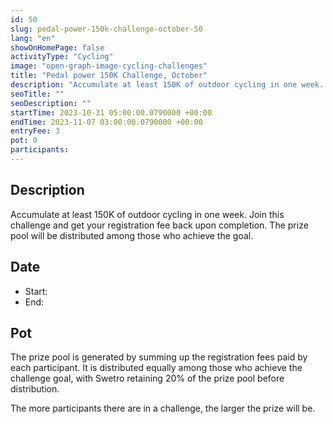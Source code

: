 ```yaml
---
id: 50
slug: pedal-power-150k-challenge-october-50
lang: "en"
showOnHomePage: false
activityType: "Cycling"
image: "open-graph-image-cycling-challenges"
title: "Pedal power 150K Challenge, October"
description: "Accumulate at least 150K of outdoor cycling in one week. Join this challenge and get your registration fee back upon completion. The prize pool will be distributed among those who achieve the goal."
seoTitle: ""
seoDescription: ""
startTime: 2023-10-31 05:00:00.0790000 +00:00
endTime: 2023-11-07 03:00:00.0790000 +00:00
entryFee: 3
pot: 0
participants:
---
```



## Description

Accumulate at least 150K of outdoor cycling in one week. Join this challenge and get your registration fee back upon completion. The prize pool will be distributed among those who achieve the goal.

## Date

- Start: <LocalDate dateUtc={frontmatter.startTime} client:load />
- End: <LocalDate dateUtc={frontmatter.endTime} client:load />

## Pot

The prize pool is generated by summing up the registration fees paid by each participant. It is distributed equally among those who achieve the challenge goal, with Swetro retaining 20% of the prize pool before distribution.

The more participants there are in a challenge, the larger the prize will be.
